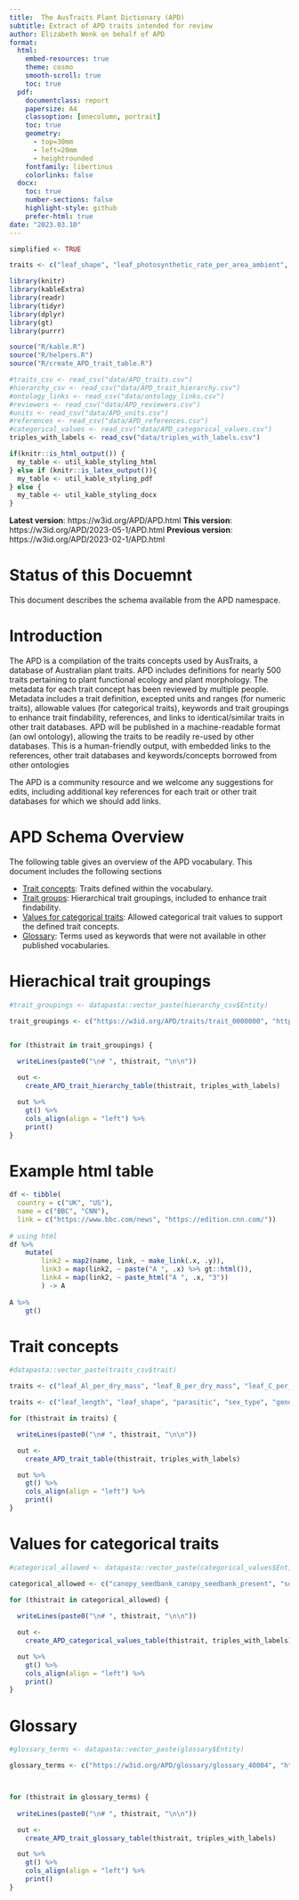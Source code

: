 ```yaml
---
title:  The AusTraits Plant Dictionary (APD)
subtitle: Extract of APD traits intended for review
author: Elizabeth Wenk on behalf of APD
format: 
  html:
    embed-resources: true
    theme: cosmo
    smooth-scroll: true
    toc: true
  pdf:
    documentclass: report
    papersize: A4
    classoption: [onecolumn, portrait]
    toc: true
    geometry:
      - top=30mm
      - left=20mm
      - heightrounded
    fontfamily: libertinus
    colorlinks: false
  docx:
    toc: true
    number-sections: false
    highlight-style: github
    prefer-html: true
date: "2023.03.10"
---
```


```r
simplified <- TRUE

traits <- c("leaf_shape", "leaf_photosynthetic_rate_per_area_ambient", "leaf_photosynthetic_rate_per_area_maximum", "leaf_photosynthetic_rate_per_area_saturated")
```


```r
library(knitr)
library(kableExtra)
library(readr)
library(tidyr)
library(dplyr)
library(gt)
library(purrr)

source("R/kable.R")
source("R/helpers.R")
source("R/create_APD_trait_table.R")

#traits_csv <- read_csv("data/APD_traits.csv")
#hierarchy_csv <- read_csv("data/APD_trait_hierarchy.csv")
#ontology_links <- read_csv("data/ontology_links.csv")
#reviewers <- read_csv("data/APD_reviewers.csv")
#units <- read_csv("data/APD_units.csv")
#references <- read_csv("data/APD_references.csv")
#categorical_values <- read_csv("data/APD_categorical_values.csv") 
triples_with_labels <- read_csv("data/triples_with_labels.csv")

if(knitr::is_html_output()) {
  my_table <- util_kable_styling_html
} else if (knitr::is_latex_output()){
  my_table <- util_kable_styling_pdf
} else {
  my_table <- util_kable_styling_docx
}


```
**Latest version**: https://w3id.org/APD/APD.html
**This version**: https://w3id.org/APD/2023-05-1/APD.html
**Previous version**: https://w3id.org/APD/2023-02-1/APD.html

<!-- Examples:
https://www.w3.org/2009/08/skos-reference/skos.html
https://terminologies.gfbio.org/terms/ets/pages/#expectedunit

gt packgae: https://gt.rstudio.com/
-->
# Status of this Docuemnt

This document describes the schema available from the APD namespace.

# Introduction
The APD is a compilation of the traits concepts used by AusTraits, a database of Australian plant traits. APD includes definitions for nearly 500 traits pertaining to plant functional ecology and plant morphology. The metadata for each trait concept has been reviewed by multiple people. Metadata includes a trait definition, excepted units and ranges (for numeric traits), allowable values (for categorical traits), keywords and trait groupings to enhance trait findability, references, and links to identical/similar traits in other trait databases. APD will be published in a machine-readable format (an owl ontology), allowing the traits to be readily re-used by other databases. This is a human-friendly output, with embedded links to the references, other trait databases and keywords/concepts borrowed from other ontologies

The APD is a community resource and we welcome any suggestions for edits, including additional key references for each trait or other trait databases for which we should add links. 

# APD Schema Overview

The following table gives an overview of the APD vocabulary. This document includes the following sections

- [Trait concepts](#trait-concepts): Traits defined within the vocabulary.
- [Trait groups](#trait-groupings): Hierarchical trait groupings, included to enhance trait findability.
- [Values for categorical traits](#values-for-categorical-traits): Allowed categorical trait values to support the defined trait concepts.
- [Glossary](#glossary): Terms used as keywords that were not available in other published vocabularies.

# Hierachical trait groupings

```r
#trait_groupings <- datapasta::vector_paste(hierarchy_csv$Entity)

trait_groupings <- c("https://w3id.org/APD/traits/trait_0000000", "https://w3id.org/APD/traits/trait_0000002", "https://w3id.org/APD/traits/trait_0000004", "https://w3id.org/APD/traits/trait_0000006", "https://w3id.org/APD/traits/trait_0000008", "https://w3id.org/APD/traits/trait_0000108", "https://w3id.org/APD/traits/trait_0000206", "https://w3id.org/APD/traits/trait_0000408", "https://w3id.org/APD/traits/trait_0000508", "https://w3id.org/APD/traits/trait_0000608", "https://w3id.org/APD/traits/trait_0000808", "https://w3id.org/APD/traits/trait_0001006", "https://w3id.org/APD/traits/trait_0001502", "https://w3id.org/APD/traits/trait_0002004", "https://w3id.org/APD/traits/trait_0002005", "https://w3id.org/APD/traits/trait_0002006", "https://w3id.org/APD/traits/trait_0002007", "https://w3id.org/APD/traits/trait_0002008", "https://w3id.org/APD/traits/trait_0002009", "https://w3id.org/APD/traits/trait_0003004", "https://w3id.org/APD/traits/trait_0010001", "https://w3id.org/APD/traits/trait_0010004", "https://w3id.org/APD/traits/trait_0010114", "https://w3id.org/APD/traits/trait_0011001", "https://w3id.org/APD/traits/trait_0011202", "https://w3id.org/APD/traits/trait_0011204", "https://w3id.org/APD/traits/trait_0011206", "https://w3id.org/APD/traits/trait_0011304", "https://w3id.org/APD/traits/trait_0011402", "https://w3id.org/APD/traits/trait_0011502", "https://w3id.org/APD/traits/trait_0011503", "https://w3id.org/APD/traits/trait_0011602", "https://w3id.org/APD/traits/trait_0011702", "https://w3id.org/APD/traits/trait_0011802", "https://w3id.org/APD/traits/trait_0011902", "https://w3id.org/APD/traits/trait_0012002", "https://w3id.org/APD/traits/trait_0012006", "https://w3id.org/APD/traits/trait_0012102", "https://w3id.org/APD/traits/trait_0012104", "https://w3id.org/APD/traits/trait_0012106", "https://w3id.org/APD/traits/trait_0012108", "https://w3id.org/APD/traits/trait_0012202", "https://w3id.org/APD/traits/trait_0012404", "https://w3id.org/APD/traits/trait_0012406", "https://w3id.org/APD/traits/trait_0012408", "https://w3id.org/APD/traits/trait_0012409", "https://w3id.org/APD/traits/trait_0012504", "https://w3id.org/APD/traits/trait_0012604", "https://w3id.org/APD/traits/trait_0013001", "https://w3id.org/APD/traits/trait_0013006", "https://w3id.org/APD/traits/trait_0013102", "https://w3id.org/APD/traits/trait_0014001", "https://w3id.org/APD/traits/trait_0020001", "https://w3id.org/APD/traits/trait_0020202", "https://w3id.org/APD/traits/trait_0020204", "https://w3id.org/APD/traits/trait_0020206", "https://w3id.org/APD/traits/trait_0020208", "https://w3id.org/APD/traits/trait_0020210", "https://w3id.org/APD/traits/trait_0020212", "https://w3id.org/APD/traits/trait_0020812", "https://w3id.org/APD/traits/trait_0021002", "https://w3id.org/APD/traits/trait_0022002", "https://w3id.org/APD/traits/trait_0030001", "https://w3id.org/APD/traits/trait_0030006", "https://w3id.org/APD/traits/trait_0030008", "https://w3id.org/APD/traits/trait_0030009", "https://w3id.org/APD/traits/trait_0030059", "https://w3id.org/APD/traits/trait_0030504", "https://w3id.org/APD/traits/trait_0030602", "https://w3id.org/APD/traits/trait_0030702", "https://w3id.org/APD/traits/trait_0030704")


for (thistrait in trait_groupings) {
  
  writeLines(paste0("\n# ", thistrait, "\n\n"))

  out <- 
    create_APD_trait_hierarchy_table(thistrait, triples_with_labels)

  out %>% 
    gt() %>% 
    cols_align(align = "left") %>%
    print()
}
```

# Example html table
```r


df <- tibble(
  country = c("UK", "US"),
  name = c("BBC", "CNN"),
  link = c("https://www.bbc.com/news", "https://edition.cnn.com/"))
  
# using html
df %>%
    mutate(
        link2 = map2(name, link, ~ make_link(.x, .y)),
        link3 = map(link2, ~ paste("A ", .x) %>% gt::html()),
        link4 = map(link2, ~ paste_html("A ", .x, "3"))
        ) -> A
  
A %>%
    gt()
```

# Trait concepts

```r

#datapasta::vector_paste(traits_csv$trait)

traits <- c("leaf_Al_per_dry_mass", "leaf_B_per_dry_mass", "leaf_C_per_dry_mass", "leaf_Ca_per_dry_mass", "leaf_Cl_per_dry_mass", "leaf_Cr_per_dry_mass", "leaf_Co_per_dry_mass", "leaf_Cu_per_dry_mass", "leaf_Fe_per_dry_mass", "leaf_K_per_area", "leaf_K_per_dry_mass", "leaf_Mg_per_dry_mass", "leaf_Mn_per_dry_mass", "leaf_Mo_per_dry_mass", "leaf_N_per_area", "leaf_N_per_dry_mass", "leaf_Na_per_dry_mass", "leaf_Ni_per_dry_mass", "leaf_P_per_area", "leaf_P_per_dry_mass", "leaf_S_per_dry_mass", "leaf_Se_per_dry_mass", "leaf_Si_per_dry_mass", "leaf_Zn_per_dry_mass", "leaf_CN_ratio", "leaf_NP_ratio", "leaf_senesced_Al_per_dry_mass", "leaf_senesced_B_per_dry_mass", "leaf_senesced_C_per_dry_mass", "leaf_senesced_Ca_per_dry_mass", "leaf_senesced_Cu_per_dry_mass", "leaf_senesced_Fe_per_dry_mass", "leaf_senesced_K_per_dry_mass", "leaf_senesced_Mg_per_dry_mass", "leaf_senesced_Mn_per_dry_mass", "leaf_senesced_Mo_per_dry_mass", "leaf_senesced_N_per_dry_mass", "leaf_senesced_Na_per_dry_mass", "leaf_senesced_Ni_per_dry_mass", "leaf_senesced_P_per_dry_mass", "leaf_senesced_S_per_dry_mass", "leaf_senesced_Zn_per_dry_mass", "leaf_N_resorption", "leaf_P_resorption", "stem_C_per_dry_mass", "stem_N_per_dry_mass", "wood_C_per_dry_mass", "wood_Ca_per_dry_mass", "wood_K_per_dry_mass", "wood_Mg_per_dry_mass", "wood_N_per_dry_mass", "wood_Na_per_dry_mass", "wood_P_per_dry_mass", "wood_dead_Ca_per_dry_mass", "wood_dead_K_per_dry_mass", "wood_dead_Mg_per_dry_mass", "wood_dead_N_per_dry_mass", "wood_dead_Na_per_dry_mass", "wood_dead_P_per_dry_mass", "bark_Al_per_dry_mass", "bark_B_per_dry_mass", "bark_C_per_dry_mass", "bark_Ca_per_dry_mass", "bark_Cu_per_dry_mass", "bark_Fe_per_dry_mass", "bark_K_per_dry_mass", "bark_Mg_per_dry_mass", "bark_Mn_per_dry_mass", "bark_N_per_dry_mass", "bark_Na_per_dry_mass", "bark_P_per_dry_mass", "bark_S_per_dry_mass", "bark_Zn_per_dry_mass", "root_C_per_dry_mass", "root_N_per_dry_mass", "root_P_per_dry_mass", "flower_N_per_dry_mass", "fruit_Ca_per_dry_mass", "fruit_K_per_dry_mass", "fruit_Mg_per_dry_mass", "fruit_N_per_dry_mass", "fruit_P_per_dry_mass", "fruit_S_per_dry_mass", "seed_Ca_per_seed_dry_mass", "seed_K_per_seed_dry_mass", "seed_Mg_per_seed_dry_mass", "seed_N_per_seed_dry_mass", "seed_P_per_seed_dry_mass", "seed_S_per_seed_dry_mass", "leaf_cell_wall_N_per_cell_wall_dry_mass", "leaf_cell_wall_N_per_leaf_N", "leaf_rubisco_N_per_total_leaf_N", "leaf_thylakoid_N_per_total_leaf_N", "leaf_epidermis_Ca_per_fresh_mass", "leaf_hypodermis_Ca_per_fresh_mass", "leaf_internal_parenchyma_Ca_per_fresh_mass", "leaf_palisade_mesophyll_Ca_per_fresh_mass", "leaf_sclerenchyma_Ca_per_fresh_mass", "leaf_spongy_mesophyll_Ca_per_fresh_mass", "leaf_epidermis_P_per_fresh_mass", "leaf_hypodermis_P_per_fresh_mass", "leaf_internal_parenchyma_P_per_fresh_mass", "leaf_palisade_mesophyll_P_per_fresh_mass", "leaf_sclerenchyma_P_per_fresh_mass", "leaf_spongy_mesophyll_P_per_fresh_mass", "leaf_total_non-structural_carbohydrates_per_area", "leaf_total_non-structural_carbohydrates_per_mass", "leaf_cellulose_per_dry_mass", "leaf_starch_per_area", "leaf_soluble_starch_per_area", "leaf_soluble_starch_per_mass", "leaf_soluble_sugars_per_area", "leaf_soluble_sugars_per_mass", "leaf_soluble_protein_per_area", "leaf_insoluble_protein_per_area", "leaf_lignin_per_dry_mass", "leaf_phenol_per_dry_mass", "leaf_tannin_per_dry_mass", "leaf_carotenoid_per_area", "leaf_carotenoid_per_dry_mass", "leaf_chlorophyll_per_area", "leaf_chlorophyll_per_dry_mass", "leaf_chlorophyll_A_per_area", "leaf_chlorophyll_A_per_dry_mass", "leaf_chlorophyll_B_per_area", "leaf_chlorophyll_B_per_dry_mass", "leaf_chlorophyll_A_B_ratio", "leaf_rubisco_per_leaf_dry_mass", "stem_soluble_starch_per_mass", "stem_soluble_sugars_per_mass", "bark_cellulose_per_dry_mass", "bark_lignin_per_dry_mass", "bark_tannin_per_dry_mass", "root_soluble_starch_per_mass", "root_soluble_sugars_per_mass", "seed_protein_per_seed_dry_mass", "seed_oil_per_seed_dry_mass", "leaf_ash_per_dry_mass", "bark_ash_per_dry_mass", "bark_delta13C", "leaf_delta13C", "stem_delta13C", "root_delta13C", "wood_delta13C", "bark_delta15N", "leaf_delta15N", "stem_delta15N", "root_delta15N", "wood_delta15N", "leaf_xylem_delta15N", "root_xylem_delta15N", "leaf_delta18O", "stem_water_delta18O", "plant_width", "plant_breadth", "plant_height", "plant_diameter_breast_height", "stem_count", "plant_spinescence", "plant_spinescence", "embryo_colour", "cotyledon_function", "cotyledon_position", "cotyledon_hairs", "seedling_hypocotyl_hairs", "seedling_first_node_leaf_type", "seedling_first_node_leaf_count", "seedling_germination_location", "leaf_area", "leaflet_area", "leaf_length", "leaf_width", "leaf_thickness", "leaf_dry_mass", "leaflet_dry_mass", "leaf_fresh_mass", "leaf_mass_per_area", "leaf_lamina_mass_per_area", "leaf_density", "leaf_area_ratio", "leaf_mass_fraction", "leaf_dry_matter_content", "leaf_fresh_mass_per_area", "leaf_water_content_per_area", "leaf_water_content_per_dry_mass", "leaf_water_content_per_fresh_mass", "leaf_water_content_per_saturated_mass", "leaf_cell_wall_fraction", "leaf_type", "leaf_shape", "leaf_base_shape", "leaf_margin", "leaf_margin_posture", "leaf_lobation", "leaf_compoundness", "leaf_lamina_division", "leaf_posture_numeric", "leaf_glaucousness", "leaf_hairs_adult_leaves", "leaf_hairs_juvenile_leaves", "leaf_hairs_immature_leaves", "leaf_phyllotaxis", "leaf_arrangement", "leaf_axil_angle", "leaf_inclination_angle", "leaf_pendulousness", "leaf_cuticle_thickness_abaxial", "leaf_cuticle_thickness_adaxial", "leaf_epidermis_thickness", "leaf_epidermis_thickness_abaxial", "leaf_epidermis_thickness_adaxial", "leaf_epidermal_cell_density_both_sides", "leaf_epidermal_cell_density_abaxial", "leaf_epidermal_cell_density_adaxial", "leaf_hypodermis_thickness_abaxial", "leaf_hypodermis_thickness_adaxial", "leaf_palisade_tissue_thickness_abaxial", "leaf_palisade_tissue_thickness_adaxial", "leaf_palisade_cell_length", "leaf_palisade_cell_width", "leaf_palisade_layer_number", "leaf_spongy_mesophyll_thickness", "cell_cross-sectional_area", "leaf_stomatal_density_abaxial", "leaf_stomatal_density_adaxial", "leaf_stomatal_density_average", "leaf_stomatal_distribution", "leaf_stomatal_hairs", "leaf_guard_cell_length", "leaf_transmission", "leaf_absorption", "leaf_reflectance", "leaf_reflectance_near_infrared", "stem_cross_sectional_area", "sapwood_cross_sectional_area", "branch_terminal_twig_cross_sectional_area", "branch_terminal_twig_length", "wood_density", "stem_density", "huber_value", "leaf_mass_to_stem_mass_ratio", "stem_mass_to_shoot_mass_ratio", "branch_mass_fraction", "stem_dry_matter_content", "stem_water_content_per_saturated_mass", "stem_mass_fraction", "bark_morphology_eucalyptus", "bark_thickness", "bark_thickness_index", "bark_density", "bark_dry_mass_per_surface_area", "bark_water_content_per_dry_mass", "bark_water_content_per_saturated_mass", "root_diameter", "root_system_classification", "root_fine_root_coarse_root_ratio", "root_distribution_coefficient", "root_system_type", "root_specific_root_length", "root_specific_taproot_length", "root_specific_root_area", "root_wood_density", "root_shoot_ratio", "root_dry_matter_content", "root_mass_fraction", "accessory_cost_fraction", "accessory_cost_mass", "flower_androecium_structural_merism", "flower_androecium_structural_phyllotaxis", "flower_androecium_structural_whorls_count", "flower_anther_attachment", "flower_anther_connective_extension", "flower_anther_dehiscence", "flower_anther_orientation", "flower_colour", "flower_count_maximum", "flower_fertile_stamens_count", "flower_filament", "flower_filament_fusion", "flower_filament_fusion_to_inner_perianth", "flower_gynoecium_phyllotaxis", "flower_gynoecium_placentation", "flower_ovary_fusion", "flower_ovary_position", "flower_ovules_per_functional_carpel_count", "flower_perianth_differentiation", "flower_perianth_fusion", "flower_perianth_merism", "flower_perianth_parts_count", "flower_perianth_phyllotaxis", "flower_perianth_symmetry", "flower_perianth_whorls_count", "flower_pollen_aperture_shape", "flower_pollen_apertures_count", "flower_structural_carpels_count", "flower_structural_sex_type", "flower_style_differentiation", "flower_style_fusion", "fruit_dry_mass", "fruit_length", "fruit_width", "fruit_height", "fruit_wall_thickness", "fruit_type", "fruit_fleshiness", "fruit_dehiscence", "fruit_colour", "seed_dry_mass", "diaspore_dry_mass", "seed_dry_mass_reserve", "seed_length", "seed_width", "seed_height", "seed_volume", "seed_count", "seed_shape", "seed_surface_hairs", "seed_surface_texture", "seed_surface_reflectivity", "diaspore_fleshiness", "dispersal_appendage", "dispersal_unit", "leaf_secondary_vein_angle", "leaf_major_vein_density", "leaf_total_vein_density", "leaf_vein_frequency", "stem_vessel_density", "leaf_vessel_density", "stem_vessel_diameter", "stem_vessel_diameter_hydraulic", "leaf_vessel_diameter", "stem_vessel_lumen_fraction", "stem_vessel_multiple_fraction", "stem_vessel_non_lumen_fraction", "stem_vessel_wall_fraction", "stem_xylem_vulnerability_index", "wood_axial_parenchyma_fraction", "wood_conduit_fraction", "wood_fibre_fraction", "wood_ray_parenchyma_fraction", "wood_tracheid_fraction", "leaf_work_to_punch", "leaf_work_to_punch_adjusted", "leaf_work_to_shear", "leaf_work_to_shear_adjusted", "leaf_work_to_tear", "leaf_work_to_tear_adjusted", "bark_modulus_of_elasticity", "stem_modulus_of_elasticity", "xylem_modulus_of_elasticity", "modulus_of_rupture", "photosynthetic_pathway", "bark_photosynthetic_status", "leaf_photosynthetic_rate_per_area_ambient", "leaf_photosynthetic_rate_per_area_maximum", "leaf_photosynthetic_rate_per_area_saturated", "leaf_photosynthetic_rate_per_dry_mass_ambient", "leaf_photosynthetic_rate_per_dry_mass_maximum", "leaf_photosynthetic_rate_per_dry_mass_saturated", "leaf_intercellular_CO2_concentration_at_Amax", "leaf_intercellular_CO2_concentration_at_Asat", "leaf_intercellular_CO2_concentration_at_Aambient", "leaf_intercellular_CO2_concentration_to_atmospheric_CO2_concentration_ratio", "leaf_chloroplast_CO2_concentration", "atmospheric_CO2_concentration", "leaf_photosynthesis_Jmax_per_area", "leaf_photosynthesis_Jmax_per_area_25C", "leaf_photosynthesis_Jmax_per_mass", "leaf_photosynthesis_Vcmax_per_area", "leaf_photosynthesis_Vcmax_per_area_25C", "leaf_photosynthesis_Vcmax_per_mass", "leaf_photosynthesis_Jmax_over_Vcmax_25C", "leaf_fluorescence_fv_over_fm", "leaf_fluorescence_quantum_yield", "leaf_gas_exchange_quantum_yield", "leaf_dark_respiration_per_area", "leaf_dark_respiration_per_dry_mass", "leaf_light_respiration_per_area", "stem_dark_respiration_per_area", "leaf_stomatal_conductance_per_area_ambient", "leaf_stomatal_conductance_per_area_at_Amax", "leaf_stomatal_conductance_per_area_at_Asat", "leaf_stomatal_resistance_ambient", "leaf_mesophyll_conductance_per_area", "leaf_mesophyll_conductance_per_mass", "leaf_transpiration_per_area_ambient", "leaf_transpiration_per_area_at_Amax", "leaf_transpiration_per_area_at_Asat", "leaf_dark_transpiration_per_area", "integrated_plant_transpiration", "leaf_photosynthetic_nitrogen_use_efficiency_maximum", "leaf_photosynthetic_nitrogen_use_efficiency_saturated", "leaf_photosynthetic_phosphorus_use_efficiency_maximum", "leaf_photosynthetic_phosphorus_use_efficiency_saturated", "leaf_water_use_efficiency_integrated", "leaf_water_use_efficiency_intrinsic", "leaf_water_use_efficiency_instantaneous", "stem_hydraulic_conductivity", "sapwood_specific_conductivity", "sapwood_specific_conductivity_theoretical", "stem_specific_conductivity", "leaf_specific_conductance", "leaf_specific_conductivity", "water_potential_predawn", "water_potential_midday", "vapor_pressure_deficit", "leaf_hydraulic_vulnerability", "water_potential_50percent_lost_conductivity", "water_potential_88percent_lost_conductivity", "hydraulic_safety_margin_50", "leaf_turgor_loss_point", "osmotic_potential", "osmotic_potential_at_full_turgor", "bulk_modulus_of_elasticity", "leaf_relative_water_content_predawn", "leaf_relative_water_content_at_turgor_loss_point", "leaf_photochemical_reflectance_index", "leaf_water_band_index", "modified_NDVI", "plant_growth_form", "life_form", "life_history", "life_history_ephemeral_class", "lifespan", "plant_growth_substrate", "plant_photosynthetic_organ", "plant_alternative_energy_and_nutrient_acquisition_strategy", "woodiness", "woodiness_detailed", "plant_physical_defence_structures", "plant_climbing_mechanism", "plant_succulence", "stem_growth_habit", "competitive_stratum", "nitrogen_fixing", "root_structure", "parasitic", "sex_type", "genome_size", "ploidy", "leaf_phenology", "leaf_lifespan", "flowering_time", "fruiting_time", "pollination_syndrome", "pollination_system", "vegetative_reproduction_ability", "clonal_spread_mechanism", "storage_organ", "bud_bank_location", "sprout_depth", "regeneration_non_fire_disturbance", "reproductive_maturity", "reproductive_maturity_secondary_after_fire", "seed_storage_location", "canopy_seedbank", "soil_seedbank", "seed_longevity_categorical", "seed_longevity_numeric", "seed_release", "serotiny", "seed_dormancy_class", "seed_germination_treatment", "seed_germination", "seed_viability", "dispersal_syndrome", "dispersers", "reproductive_light_environment_index", "establishment_light_environment_index", "fire_response", "fire_response_detailed", "fire_response_numeric", "fire_response_juvenile", "fire_response_on_maturity", "fire_response_stem_ratio", "fire_exposure_level", "fire_and_establishing", "post_fire_recruitment", "post_fire_flowering", "fire_time_from_fire_to_fruit", "fire_time_from_fire_to_50_percent_fruit", "fire_time_from_fire_to_flowering", "fire_fuel_bed_bulk_density", "fire_fuel_consumption", "fire_rate_of_spread", "fire_smoulder_duration", "fire_flame_duration", "fire_total_burn_duration", "fire_time_to_ignition", "plant_type_by_resource_use", "plant_flood_regime_classification", "plant_tolerance_water_logged_soils", "plant_tolerance_inundation", "plant_tolerance_snow", "plant_tolerance_soil_salinity", "plant_tolerance_salt", "plant_tolerance_calcicole", "plant_tolerance_fire", "plant_influence_on_fire_risk")

traits <- c("leaf_length", "leaf_shape", "parasitic", "sex_type", "genome_size")

for (thistrait in traits) {

  writeLines(paste0("\n# ", thistrait, "\n\n"))

  out <- 
    create_APD_trait_table(thistrait, triples_with_labels)

  out %>% 
    gt() %>% 
    cols_align(align = "left") %>%
    print()
}
```


# Values for categorical traits

```r
#categorical_allowed <- datapasta::vector_paste(categorical_values$Entity)

categorical_allowed <- c("canopy_seedbank_canopy_seedbank_present", "soil_seedbank_soil_seedbank_absent", "soil_seedbank_soil_seedbank_present", "seed_storage_location_canopy", "seed_storage_location_soil", "seed_storage_location_none", "seed_storage_location_not_canopy", "seed_longevity_categorical_transient", "seed_longevity_categorical_intermediate_longevity", "seed_longevity_categorical_persistent", "seed_longevity_categorical_short_persistent", "seed_longevity_categorical_long_persistent", "seed_longevity_categorical_widely_dispersed", "seed_release_serotinous", "seed_release_mature_en_mass", "seed_release_gradual_release", "serotiny_not_serotinous", "serotiny_serotinous", "serotiny_serotiny_low", "serotiny_serotiny_moderate", "serotiny_serotiny_high", "seedling_first_node_leaf_type_scale-like", "seedling_first_node_leaf_type_leaf-like", "seedling_first_node_leaf_count_single", "seedling_first_node_leaf_count_paired")

for (thistrait in categorical_allowed) {
  
  writeLines(paste0("\n# ", thistrait, "\n\n"))

  out <- 
    create_APD_categorical_values_table(thistrait, triples_with_labels)

  out %>% 
    gt() %>% 
    cols_align(align = "left") %>%
    print()
}
```

# Glossary

```r
#glossary_terms <- datapasta::vector_paste(glossary$Entity)

glossary_terms <- c("https://w3id.org/APD/glossary/glossary_40004", "https://w3id.org/APD/glossary/glossary_40006", "https://w3id.org/APD/glossary/glossary_40014", "https://w3id.org/APD/glossary/glossary_40026", "https://w3id.org/APD/glossary/glossary_40040", "https://w3id.org/APD/glossary/glossary_40044", "https://w3id.org/APD/glossary/glossary_40050", "https://w3id.org/APD/glossary/glossary_40058", "https://w3id.org/APD/glossary/glossary_40060", "https://w3id.org/APD/glossary/glossary_40062", "https://w3id.org/APD/glossary/glossary_40066", "https://w3id.org/APD/glossary/glossary_40068", "https://w3id.org/APD/glossary/glossary_40074", "https://w3id.org/APD/glossary/glossary_40076", "https://w3id.org/APD/glossary/glossary_40080", "https://w3id.org/APD/glossary/glossary_40081", "https://w3id.org/APD/glossary/glossary_40086", "https://w3id.org/APD/glossary/glossary_40088", "https://w3id.org/APD/glossary/glossary_40092", "https://w3id.org/APD/glossary/glossary_40094", "https://w3id.org/APD/glossary/glossary_40106", "https://w3id.org/APD/glossary/glossary_40112", "https://w3id.org/APD/glossary/glossary_40114", "https://w3id.org/APD/glossary/glossary_40124")



for (thistrait in glossary_terms) {
  
  writeLines(paste0("\n# ", thistrait, "\n\n"))

  out <- 
    create_APD_trait_glossary_table(thistrait, triples_with_labels)

  out %>% 
    gt() %>% 
    cols_align(align = "left") %>%
    print()
}
```

